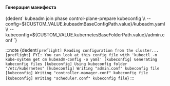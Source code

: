 


<h4>Генерация манифеста</h4>
<CodeBlock language="bash">
  {dedent`
    kubeadm join phase control-plane-prepare kubeconfig \\
      --config=${CUSTOM_VALUE.kubeadmBaseConfigPath.value}/kubeadm.yaml \\
      --kubeconfig=${CUSTOM_VALUE.kubernetesBaseFolderPath.value}/admin.conf
  `}
</CodeBlock>


:::note
<CodeBlock language="bash">
  {dedent`
    [preflight] Reading configuration from the cluster...
    [preflight] FYI: You can look at this config file with 'kubectl -n kube-system get cm kubeadm-config -o yaml'
    [kubeconfig] Generating kubeconfig files
    [kubeconfig] Using kubeconfig folder "/etc/kubernetes"
    [kubeconfig] Writing "admin.conf" kubeconfig file
    [kubeconfig] Writing "controller-manager.conf" kubeconfig file
    [kubeconfig] Writing "scheduler.conf" kubeconfig file
  `}
</CodeBlock>
:::
